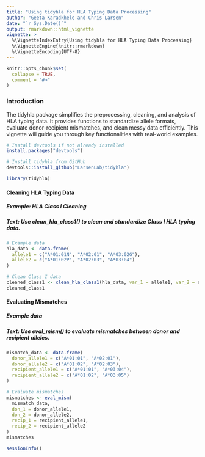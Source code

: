```yaml
---
title: "Using tidyhla for HLA Typing Data Processing"
author: "Geeta Karadkhele and Chris Larsen"
date: "`r Sys.Date()`"
output: rmarkdown::html_vignette
vignette: >
  %\VignetteIndexEntry{Using tidyhla for HLA Typing Data Processing}
  %\VignetteEngine{knitr::rmarkdown}
  %\VignetteEncoding{UTF-8}
---
```


```r
knitr::opts_chunk$set(
  collapse = TRUE,
  comment = "#>"
)
```

### Introduction

The tidyhla package simplifies the preprocessing, cleaning, and analysis of HLA typing data. It provides functions to standardize allele formats, evaluate donor-recipient mismatches, and clean messy data efficiently. This vignette will guide you through key functionalities with real-world examples.

```r
# Install devtools if not already installed
install.packages("devtools")

# Install tidyhla from GitHub
devtools::install_github("LarsenLab/tidyhla")
```


```r
library(tidyhla)
```


#### Cleaning HLA Typing Data

##### Example: HLA Class I Cleaning
##### Text: Use clean_hla_class1() to clean and standardize Class I HLA typing data. 

```r
# Example data
hla_data <- data.frame(
  allele1 = c("A*01:01N", "A*02:01", "A*03:02G"),
  allele2 = c("A*01:02P", "A*02:03", "A*03:04")
)

# Clean Class I data
cleaned_class1 <- clean_hla_class1(hla_data, var_1 = allele1, var_2 = allele2)
cleaned_class1
```

#### Evaluating Mismatches
##### Example data 
##### Text: Use eval_mism() to evaluate mismatches between donor and recipient alleles.

```r
mismatch_data <- data.frame(
  donor_allele1 = c("A*01:01", "A*02:01"),
  donor_allele2 = c("A*01:02", "A*02:03"),
  recipient_allele1 = c("A*01:01", "A*03:04"),
  recipient_allele2 = c("A*01:02", "A*03:05")
)

# Evaluate mismatches
mismatches <- eval_mism(
  mismatch_data,
  don_1 = donor_allele1,
  don_2 = donor_allele2,
  recip_1 = recipient_allele1,
  recip_2 = recipient_allele2
)
mismatches
```


```r
sessionInfo()
```

